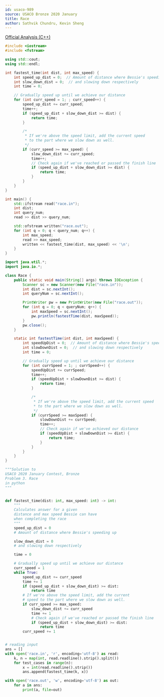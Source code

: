 ```yaml
---
id: usaco-989
source: USACO Bronze 2020 January
title: Race
author: Sathvik Chundru, Kevin Sheng
---
```


[Official Analysis (C++)](http://www.usaco.org/current/data/sol_race_bronze_jan20.html)

<LanguageSection>
<CPPSection>

```cpp
#include <iostream>
#include <fstream>

using std::cout;
using std::endl;

int fastest_time(int dist, int max_speed) {
	int speed_up_dist = 0;  // Amount of distance where Bessie's speeding up
	int slow_down_dist = 0;  // and slowing down respectively
	int time = 0;

	// Gradually speed up until we achieve our distance
	for (int curr_speed = 1; ; curr_speed++) {
		speed_up_dist += curr_speed;
		time++;
		if (speed_up_dist + slow_down_dist >= dist) { 
			return time; 
		}

		/*
		 * If we're above the speed limit, add the current speed
		 * to the part where we slow down as well.
		 */
		if (curr_speed >= max_speed) {
			slow_down_dist += curr_speed;
			time++;
			// Check again if we've reached or passed the finish line
			if (speed_up_dist + slow_down_dist >= dist) { 
				return time; 
			}
		}
	}
}

int main() {
	std::ifstream read("race.in");
	int dist;
	int query_num;
	read >> dist >> query_num;

	std::ofstream written("race.out");
	for (int q = 0; q < query_num; q++) {
		int max_speed;
		read >> max_speed;
		written << fastest_time(dist, max_speed) << '\n';
	}
}
```

</CPPSection>
<JavaSection>

```java
import java.util.*;
import java.io.*;

class Race {
	public static void main(String[] args) throws IOException {
		Scanner sc = new Scanner(new File("race.in"));
		int dist = sc.nextInt();
		int queryNum = sc.nextInt();

		PrintWriter pw = new PrintWriter(new File("race.out")); 
		for (int q = 0; q < queryNum; q++) {
			int maxSpeed = sc.nextInt(); 
			pw.println(fastestTime(dist, maxSpeed));
		}
		pw.close();
	}

	static int fastestTime(int dist, int maxSpeed) {
		int speedUpDist = 0;  // Amount of distance where Bessie's speeding up
		int slowDownDist = 0;  // and slowing down respectively
		int time = 0;

		// Gradually speed up until we achieve our distance
		for (int currSpeed = 1; ; currSpeed++) {
			speedUpDist += currSpeed;
			time++;
			if (speedUpDist + slowDownDist >= dist) { 
				return time; 
			}

			/*
			 * If we're above the speed limit, add the current speed
			 * to the part where we slow down as well.
			 */
			if (currSpeed >= maxSpeed) {
				slowDownDist += currSpeed;
				time++;
				// Check again if we've achieved our distance
				if (speedUpDist + slowDownDist >= dist) { 
					return time; 
				}
			}
		}
	}
}
```

</JavaSection>

<PySection>

```py
"""Solution to
USACO 2020 January Contest, Bronze
Problem 3. Race
in python
"""


def fastest_time(dist: int, max_speed: int) -> int:
    """
    Calculates answer for a given
    distance and max speed Bessie can have
    when completing the race
    """
    speed_up_dist = 0
    # Amount of distance where Bessie's speeding up

    slow_down_dist = 0
    # and slowing down respectively

    time = 0

    # Gradually speed up until we achieve our distance
    curr_speed = 1
    while True:
        speed_up_dist += curr_speed
        time += 1
        if (speed_up_dist + slow_down_dist) >= dist:
            return time
        # If we're above the speed limit, add the current
        # speed to the part where we slow down as well.
        if curr_speed >= max_speed:
            slow_down_dist += curr_speed
            time += 1
            # Check again if we've reached or passed the finish line
            if (speed_up_dist + slow_down_dist) >= dist:
                return time
        curr_speed += 1


# reading input
ans = []
with open('race.in', 'r', encoding='utf-8') as read:
    k, n = map(int, read.readline().strip().split())
    for test_cases in range(n):
        x = int(read.readline().strip())
        ans.append(fastest_time(k, x))

with open('race.out', 'w', encoding='utf-8') as out:
    for a in ans:
        print(a, file=out)


```

</PySection>
</LanguageSection>
